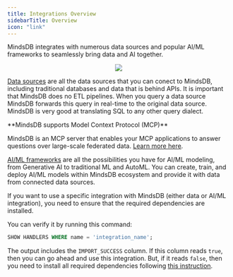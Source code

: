 ```yaml
---
title: Integrations Overview
sidebarTitle: Overview
icon: "link"
---
```


MindsDB integrates with numerous data sources and popular AI/ML frameworks to seamlessly bring data and AI together.

<p align="center">
  <img src="/assets/diagram.png"/>
</p>

[Data sources](/integrations/data-overview) are all the data sources that you can conect to MindsDB, including traditional databases and data that is behind APIs. It is important that MindsDB does no ETL pipelines. When you query a data source MindsDB forwards this query in real-time to the original data source. MindsDB is very good at translating SQL to any other query dialect.

<Tip>
**MindsDB supports Model Context Protocol (MCP)**

MindsDB is an MCP server that enables your MCP applications to answer questions over large-scale federated data. [Learn more here](/mcp/overview).
</Tip>

[AI/ML frameworks](/integrations/ai-overview) are all the possibilities you have for AI/ML modeling, from Generative AI to traditional ML and AutoML. You can create, train, and deploy AI/ML models within MindsDB ecosystem and provide it with data from connected data sources.

<CardGroup cols={2}>
    <Card title="Data sources" icon="database" href="/integrations/data-overview" color="#00A587"></Card>
    <Card title="AI/ML frameworks" icon="microchip-ai" href="/integrations/ai-overview" color="#00A587"></Card>
</CardGroup>

<Tip>
If you want to use a specific integration with MindsDB (either data or AI/ML integration), you need to ensure that the required dependencies are installed.

You can verify it by running this command:

```sql
SHOW HANDLERS WHERE name = 'integration_name';
```

The output includes the `IMPORT_SUCCESS` column. If this column reads `true`, then you can go ahead and use this integration. But, if it reads `false`, then you need to install all required dependencies following [this instruction](/setup/self-hosted/docker#install-dependencies).
</Tip>
